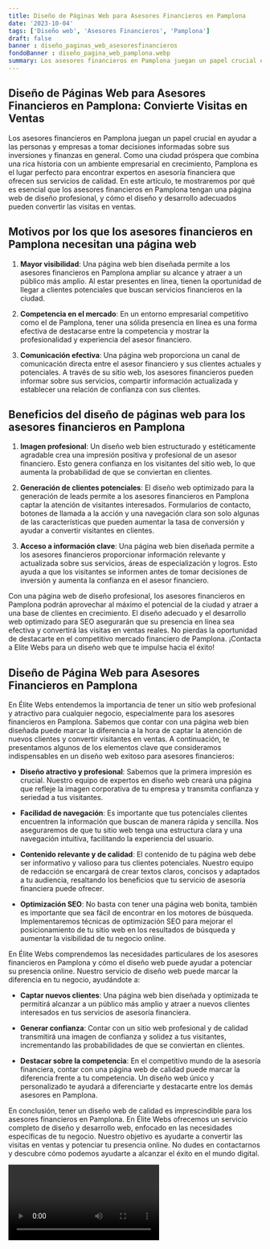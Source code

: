 ```yaml
---
title: Diseño de Páginas Web para Asesores Financieros en Pamplona
date: '2023-10-04'
tags: ['Diseño web', 'Asesores Financieros', 'Pamplona']
draft: false
banner : diseño_paginas_web_asesoresfinancieros
fondoBanner : diseño_pagina_web_pamplona.webp
summary: Los asesores financieros en Pamplona juegan un papel crucial en ayudar a las personas y empresas a tomar decisiones informadas sobre sus inversiones y finanzas en general. Como una ciudad próspera que combina una rica historia con un ambiente empresarial en crecimiento, Pamplona es el lugar perfecto para encontrar expertos en asesoría financiera que ofrecen sus servicios de calidad. En este artículo, te mostraremos por qué es esencial que los asesores financieros en Pamplona tengan una página web de diseño profesional, y cómo el diseño y desarrollo adecuados pueden convertir las visitas en ventas.
---
```


## Diseño de Páginas Web para Asesores Financieros en Pamplona: Convierte Visitas en Ventas

Los asesores financieros en Pamplona juegan un papel crucial en ayudar a las personas y empresas a tomar decisiones informadas sobre sus inversiones y finanzas en general. Como una ciudad próspera que combina una rica historia con un ambiente empresarial en crecimiento, Pamplona es el lugar perfecto para encontrar expertos en asesoría financiera que ofrecen sus servicios de calidad. En este artículo, te mostraremos por qué es esencial que los asesores financieros en Pamplona tengan una página web de diseño profesional, y cómo el diseño y desarrollo adecuados pueden convertir las visitas en ventas.

## Motivos por los que los asesores financieros en Pamplona necesitan una página web

1. **Mayor visibilidad**: Una página web bien diseñada permite a los asesores financieros en Pamplona ampliar su alcance y atraer a un público más amplio. Al estar presentes en línea, tienen la oportunidad de llegar a clientes potenciales que buscan servicios financieros en la ciudad.

2. **Competencia en el mercado**: En un entorno empresarial competitivo como el de Pamplona, tener una sólida presencia en línea es una forma efectiva de destacarse entre la competencia y mostrar la profesionalidad y experiencia del asesor financiero.

3. **Comunicación efectiva**: Una página web proporciona un canal de comunicación directa entre el asesor financiero y sus clientes actuales y potenciales. A través de su sitio web, los asesores financieros pueden informar sobre sus servicios, compartir información actualizada y establecer una relación de confianza con sus clientes.

## Beneficios del diseño de páginas web para los asesores financieros en Pamplona

1. **Imagen profesional**: Un diseño web bien estructurado y estéticamente agradable crea una impresión positiva y profesional de un asesor financiero. Esto genera confianza en los visitantes del sitio web, lo que aumenta la probabilidad de que se conviertan en clientes.

2. **Generación de clientes potenciales**: El diseño web optimizado para la generación de leads permite a los asesores financieros en Pamplona captar la atención de visitantes interesados. Formularios de contacto, botones de llamada a la acción y una navegación clara son solo algunas de las características que pueden aumentar la tasa de conversión y ayudar a convertir visitantes en clientes.

3. **Acceso a información clave**: Una página web bien diseñada permite a los asesores financieros proporcionar información relevante y actualizada sobre sus servicios, áreas de especialización y logros. Esto ayuda a que los visitantes se informen antes de tomar decisiones de inversión y aumenta la confianza en el asesor financiero.

Con una página web de diseño profesional, los asesores financieros en Pamplona podrán aprovechar al máximo el potencial de la ciudad y atraer a una base de clientes en crecimiento. El diseño adecuado y el desarrollo web optimizado para SEO asegurarán que su presencia en línea sea efectiva y convertirá las visitas en ventas reales. No pierdas la oportunidad de destacarte en el competitivo mercado financiero de Pamplona. ¡Contacta a Elite Webs para un diseño web que te impulse hacia el éxito!

<GifSeo />

<Cta />

## Diseño de Página Web para Asesores Financieros en Pamplona

En Élite Webs entendemos la importancia de tener un sitio web profesional y atractivo para cualquier negocio, especialmente para los asesores financieros en Pamplona. Sabemos que contar con una página web bien diseñada puede marcar la diferencia a la hora de captar la atención de nuevos clientes y convertir visitantes en ventas. A continuación, te presentamos algunos de los elementos clave que consideramos indispensables en un diseño web exitoso para asesores financieros:

- **Diseño atractivo y profesional**: Sabemos que la primera impresión es crucial. Nuestro equipo de expertos en diseño web creará una página que refleje la imagen corporativa de tu empresa y transmita confianza y seriedad a tus visitantes.

- **Facilidad de navegación**: Es importante que tus potenciales clientes encuentren la información que buscan de manera rápida y sencilla. Nos aseguraremos de que tu sitio web tenga una estructura clara y una navegación intuitiva, facilitando la experiencia del usuario.

- **Contenido relevante y de calidad**: El contenido de tu página web debe ser informativo y valioso para tus clientes potenciales. Nuestro equipo de redacción se encargará de crear textos claros, concisos y adaptados a tu audiencia, resaltando los beneficios que tu servicio de asesoría financiera puede ofrecer.

- **Optimización SEO**: No basta con tener una página web bonita, también es importante que sea fácil de encontrar en los motores de búsqueda. Implementaremos técnicas de optimización SEO para mejorar el posicionamiento de tu sitio web en los resultados de búsqueda y aumentar la visibilidad de tu negocio online.

En Élite Webs comprendemos las necesidades particulares de los asesores financieros en Pamplona y cómo el diseño web puede ayudar a potenciar su presencia online. Nuestro servicio de diseño web puede marcar la diferencia en tu negocio, ayudándote a:

- **Captar nuevos clientes**: Una página web bien diseñada y optimizada te permitirá alcanzar a un público más amplio y atraer a nuevos clientes interesados en tus servicios de asesoría financiera.

- **Generar confianza**: Contar con un sitio web profesional y de calidad transmitirá una imagen de confianza y solidez a tus visitantes, incrementando las probabilidades de que se conviertan en clientes.

- **Destacar sobre la competencia**: En el competitivo mundo de la asesoría financiera, contar con una página web de calidad puede marcar la diferencia frente a tu competencia. Un diseño web único y personalizado te ayudará a diferenciarte y destacarte entre los demás asesores en Pamplona.

En conclusión, tener un diseño web de calidad es imprescindible para los asesores financieros en Pamplona. En Élite Webs ofrecemos un servicio completo de diseño y desarrollo web, enfocado en las necesidades específicas de tu negocio. Nuestro objetivo es ayudarte a convertir las visitas en ventas y potenciar tu presencia online. No dudes en contactarnos y descubre cómo podemos ayudarte a alcanzar el éxito en el mundo digital.

<Video />

<CtaBot job='Asesores Financieros' city='Pamplona'/>

<Gmaps query='Pamplona+españa+maps' />
